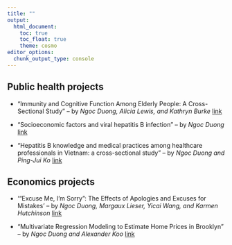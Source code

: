 ```yaml
---
title: ""
output:
  html_document:
    toc: true
    toc_float: true
    theme: cosmo 
editor_options: 
  chunk_output_type: console
---
```


## Public health projects

 - "Immunity and Cognitive Function Among Elderly People:
A Cross-Sectional Study" -- by *Ngoc Duong, Alicia Lewis, and Kathryn Burke* [link](./Biol 288_final project.pdf)

 - "Socioeconomic factors and viral hepatitis B
infection" -- by *Ngoc Duong* [link](./Biostatistics_final project report_Ngoc.pdf)

 - "Hepatitis B knowledge and medical practices among healthcare professionals in Vietnam: a cross-sectional
study" -- by *Ngoc Duong and Ping-Jui Ko* [link](./Asian Liver Center report_Ngoc Duong.pdf) 

## Economics projects

 - '“Excuse Me, I’m Sorry”: The Effects of Apologies and Excuses for Mistakes' -- by *Ngoc Duong, Margaux Lieser, Yicai Wang, and Karmen Hutchinson* [link](./ECON 333 Final Paper.pdf)

 - "Multivariate Regression Modeling to Estimate Home Prices in Brooklyn" -- by *Ngoc Duong and Alexander Koo* [link](./Math242_summary_report_Alex&Ngoc.pdf)
